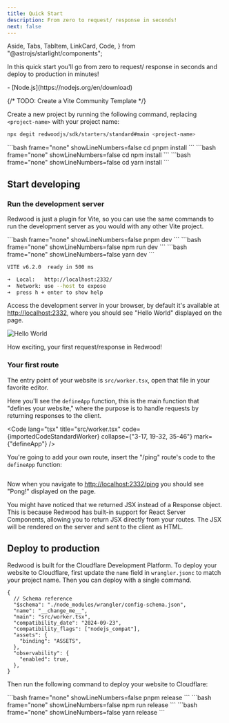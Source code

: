 ```yaml
---
title: Quick Start
description: From zero to request/ response in seconds!
next: false
---
```


  Aside,
  Tabs,
  TabItem,
  LinkCard,
  Code,
} from "@astrojs/starlight/components";


In this quick start you'll go from zero to request/ response in seconds and deploy to production in minutes!

<Aside type="note" title="System requirements">
  - [Node.js](https://nodejs.org/en/download)
</Aside>

{/* TODO: Create a Vite Community Template */}

Create a new project by running the following command, replacing `<project-name>` with your project name:

```bash showLineNumbers=false
npx degit redwoodjs/sdk/starters/standard#main <project-name>
```

<Tabs syncKey="package-manager">
  <TabItem label="pnpm">
    ```bash frame="none" showLineNumbers=false
    cd <project-name>
    pnpm install
    ```
  </TabItem>
  <TabItem label="npm">
    ```bash frame="none" showLineNumbers=false  
    cd <project-name>
    npm install
    ```
  </TabItem>
  <TabItem label="yarn">
    ```bash frame="none" showLineNumbers=false
    cd <project-name>
    yarn install
    ```
  </TabItem>
</Tabs>

## Start developing

### Run the development server

Redwood is just a plugin for Vite, so you can use the same commands to run the development server as you would with any other Vite project.

<Tabs syncKey="package-manager">
  <TabItem label="pnpm">
    ```bash frame="none" showLineNumbers=false pnpm dev ```
  </TabItem>
  <TabItem label="npm">
    ```bash frame="none" showLineNumbers=false npm run dev ```
  </TabItem>
  <TabItem label="yarn">
    ```bash frame="none" showLineNumbers=false yarn dev ```
  </TabItem>
</Tabs>

```bash frame="none" showLineNumbers=false
VITE v6.2.0  ready in 500 ms

➜  Local:   http://localhost:2332/
➜  Network: use --host to expose
➜  press h + enter to show help
```

Access the development server in your browser, by default it's available at [http://localhost:2332](http://localhost:2332),
where you should see "Hello World" displayed on the page.

![Hello World](./images/hello-world.png)

How exciting, your first request/response in Redwood!

### Your first route

The entry point of your website is `src/worker.tsx`, open that file in your favorite editor.

Here you'll see the `defineApp` function, this is the main function that "defines your website," where the purpose is to handle requests by returning responses to the client.

<Code
  lang="tsx"
  title="src/worker.tsx"
  code={importedCodeStandardWorker}
  collapse={"3-17, 19-32, 35-46"}
  mark={"defineApp"}
/>

You're going to add your own route, insert the "/ping" route's code to the `defineApp` function:

```tsx title="src/worker.tsx" ins={5}

```

Now when you navigate to [http://localhost:2332/ping](http://localhost:2332/ping) you should see "Pong!" displayed on the page.

<Aside type="tip">
  You might have noticed that we returned JSX instead of a Response object. This
  is because Redwood has built-in support for React Server Components, allowing
  you to return JSX directly from your routes. The JSX will be rendered on the
  server and sent to the client as HTML.
</Aside>

## Deploy to production

Redwood is built for the Cloudflare Development Platform. To deploy your website to Cloudflare, first update the `name` field in `wrangler.jsonc` to match your project name. Then you can deploy with a single command.

```jsonc title="wrangler.jsonc" del="__change_me__"
{
  // Schema reference
  "$schema": "./node_modules/wrangler/config-schema.json",
  "name": "__change_me__",
  "main": "src/worker.tsx",
  "compatibility_date": "2024-09-23",
  "compatibility_flags": ["nodejs_compat"],
  "assets": {
    "binding": "ASSETS",
  },
  "observability": {
    "enabled": true,
  },
}
```

Then run the following command to deploy your website to Cloudflare:

<Tabs syncKey="package-manager">
  <TabItem label="pnpm">
    ```bash frame="none" showLineNumbers=false pnpm release ```
  </TabItem>
  <TabItem label="npm">
    ```bash frame="none" showLineNumbers=false npm run release ```
  </TabItem>
  <TabItem label="yarn">
    ```bash frame="none" showLineNumbers=false yarn release ```
  </TabItem>
</Tabs>

<LinkCard
  title="What's next?"
  description="Learn everything you need to know to build websites with Redwood!"
  href="/core/overview"
/>
